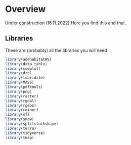 # Overview {.unnumbered}

Under construction (16.11.2022)
Here you find this and that.

## Libraries
These are (probably) all the libraries you will need

```r
library(adehabitatHS)
library(data.table)
library(cowplot)
library(drc)
library(lubridate)
library(MASS)
library(pdftools)
library(png)
library(raster)
library(rgdal)
library(rgeos)
library(rminer)
library(sf)
library(snow)
library(splitstackshape)
library(terra)
library(tidyverse)
library(tmap)
```

